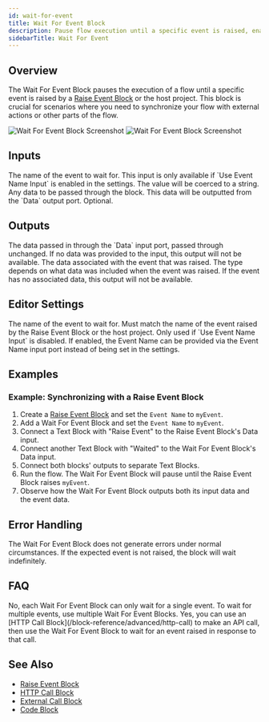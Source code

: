 ```yaml
---
id: wait-for-event
title: Wait For Event Block
description: Pause flow execution until a specific event is raised, enabling synchronization with external actions or other parts of the flow
sidebarTitle: Wait For Event
---
```


## Overview

The Wait For Event Block pauses the execution of a flow until a specific event is raised by a [Raise Event Block](/block-reference/advanced/raise-event) or the host project. This block is crucial for scenarios where you need to synchronize your flow with external actions or other parts of the flow.

<Frame>
  <img src="/block-reference/assets/wait_for_event_light.png" alt="Wait For Event Block Screenshot" className="block dark:hidden" />
  <img src="/block-reference/assets/wait_for_event_dark.png" alt="Wait For Event Block Screenshot" className="hidden dark:block" />
</Frame>

## Inputs

<ParamField path="Event Name" type="string">
  The name of the event to wait for. This input is only available if `Use Event Name Input` is enabled in the settings. The value will be coerced to a string.
</ParamField>

<ParamField path="Data" type="any">
  Any data to be passed through the block. This data will be outputted from the `Data` output port. Optional.
</ParamField>

## Outputs

<ResponseField name="Data" type="any">
  The data passed in through the `Data` input port, passed through unchanged. If no data was provided to the input, this output will not be available.
</ResponseField>

<ResponseField name="Event Data" type="any">
  The data associated with the event that was raised. The type depends on what data was included when the event was raised. If the event has no associated data, this output will not be available.
</ResponseField>

## Editor Settings

<ParamField path="Event Name" type="string" default="continue">
  The name of the event to wait for. Must match the name of the event raised by the Raise Event Block or the host project. Only used if `Use Event Name Input` is disabled.
</ParamField>

<ParamField path="Use Event Name Input" type="boolean" default={false}>
  If enabled, the Event Name can be provided via the Event Name input port instead of being set in the settings.
</ParamField>

## Examples

### Example: Synchronizing with a Raise Event Block

1. Create a [Raise Event Block](/block-reference/advanced/raise-event) and set the `Event Name` to `myEvent`.
2. Add a Wait For Event Block and set the `Event Name` to `myEvent`.
3. Connect a Text Block with "Raise Event" to the Raise Event Block's Data input.
4. Connect another Text Block with "Waited" to the Wait For Event Block's Data input.
5. Connect both blocks' outputs to separate Text Blocks.
6. Run the flow. The Wait For Event Block will pause until the Raise Event Block raises `myEvent`.
7. Observe how the Wait For Event Block outputs both its input data and the event data.

## Error Handling

The Wait For Event Block does not generate errors under normal circumstances. If the expected event is not raised, the block will wait indefinitely.

## FAQ

<AccordionGroup>
  <Accordion title="Can I use the Wait For Event Block to wait for multiple events?">
    No, each Wait For Event Block can only wait for a single event. To wait for multiple events, use multiple Wait For Event Blocks.
  </Accordion>

  <Accordion title="Can I use the Wait For Event Block with API calls?">
    Yes, you can use an [HTTP Call Block](/block-reference/advanced/http-call) to make an API call, then use the Wait For Event Block to wait for an event raised in response to that call.
  </Accordion>
</AccordionGroup>

## See Also

- [Raise Event Block](/block-reference/advanced/raise-event)
- [HTTP Call Block](/block-reference/advanced/http-call)
- [External Call Block](/block-reference/advanced/external-call)
- [Code Block](/block-reference/advanced/code)